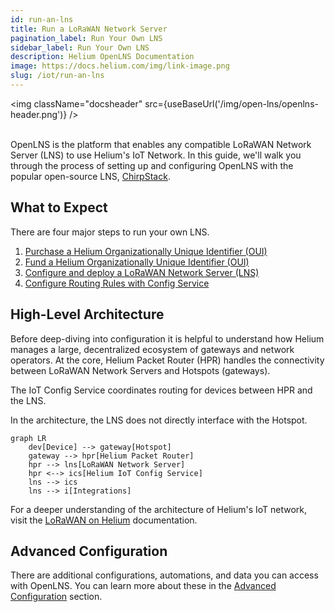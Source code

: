 ```yaml
---
id: run-an-lns
title: Run a LoRaWAN Network Server
pagination_label: Run Your Own LNS
sidebar_label: Run Your Own LNS
description: Helium OpenLNS Documentation
image: https://docs.helium.com/img/link-image.png
slug: /iot/run-an-lns
---
```



<img className="docsheader" src={useBaseUrl('/img/open-lns/openlns-header.png')} />
<br />
<br />

OpenLNS is the platform that enables any compatible LoRaWAN Network Server (LNS) to use Helium's IoT
Network. In this guide, we'll walk you through the process of setting up and configuring OpenLNS
with the popular open-source LNS, [ChirpStack](https://www.chirpstack.io/).

## What to Expect

There are four major steps to run your own LNS.

1. [Purchase a Helium Organizationally Unique Identifier (OUI)](/iot/run-an-lns/buy-an-oui)
1. [Fund a Helium Organizationally Unique Identifier (OUI)](/iot/run-an-lns/fund-an-oui)
1. [Configure and deploy a LoRaWAN Network Server (LNS)](/iot/run-an-lns/configure-chirpstack)
1. [Configure Routing Rules with Config Service](/iot/run-an-lns/configure-routing-rules)

## High-Level Architecture

Before deep-diving into configuration it is helpful to understand how Helium manages a large,
decentralized ecosystem of gateways and network operators. At the core, Helium Packet Router (HPR)
handles the connectivity between LoRaWAN Network Servers and Hotspots (gateways).

The IoT Config Service coordinates routing for devices between HPR and the LNS.

In the architecture, the LNS does not directly interface with the Hotspot.

```mermaid
graph LR
    dev[Device] --> gateway[Hotspot]
    gateway --> hpr[Helium Packet Router]
    hpr --> lns[LoRaWAN Network Server]
    hpr <--> ics[Helium IoT Config Service]
    lns --> ics
    lns --> i[Integrations]
```

For a deeper understanding of the architecture of Helium's IoT network, visit the
[LoRaWAN on Helium](/iot/lorawan-on-helium) documentation.

## Advanced Configuration

There are additional configurations, automations, and data you can access with OpenLNS. You can
learn more about these in the [Advanced Configuration](/iot/run-an-lns/advanced-configuration)
section.
